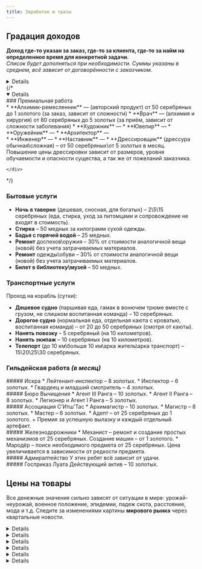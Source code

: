 ```yaml
---
title: Заработок и траты
---
```


<ButtonCover src="pic.jpg" title="Заработок и траты" authorHref="https://www.artstation.com/spirit" author="Grigory Lebidko"/>

## Градация доходов
**Доход где-то указан за заказ, где-то за клиента, где-то за найм на определенное время для конкретной задачи.**  
*Список будет дополняться при необходимости. Суммы указаны в среднем, всё зависит от договорённости с заказчиком.*
<Details summary="Обычная работа">
### Обычная работа
<Board columns={2}>
    <div>
    * **Чернорабочий** – 1-2 серебряных (в сутки).
    * **Стражник** – 5-10 серебряных (в сутки).
    * **Наёмный воин\лучник\маг** – 15\17\20 серебряных (за сутки найма).
    * **Шлюхи\проститутки\куртизанки** – от 5 до 20 серебряных (за клиента).
    * **Целитель** – от 20 до 30 (за заказ и смотря от сложности).
    * **Алхимик** – (типовые продукты) от 30 до 40 серебряных (за заказ и смотря от сложности).
    * **Цирюльник** – 10 серебряных (за клиента).
    </div>
    <div>
    * **Друид** (вне Синларина) неопытный\опытный – от 15 до 25\от 45 до 60 серебряных (за заказ и смотря от сложности).
    * **Портной\ткач\сапожник** – от 20 до 50 серебряных (за заказ и смотря от сложности). Изделия из дорогих материалов будут стоить дороже.
    </div>
</Board>
</Details>
{/* <Details summary="Премиальные услуги" open>
### Премиальная работа
<Board columns={2}>
    <div>
    * **Алхимик-ремесленник** — (авторский продукт) от 50 серебряных до 1 золотого (за заказ, зависит от сложности)
    * **Врач** — (алхимия и хирургия) от 80 серебряных до 5 золотых (за приём, зависит от сложности заболевания)
    * **Художник** —
    * **Ювелир** — 
    * **Оружейник** — 
    * **Архитектор** — 
    </div>
    <div>
    * **Инженер** — 
    * **Наставник** — 
    * **Дрессировщик** (дрессура обычная\сложная) – от 50 серебряных\от 5 золотых в месяц. Повышение цены дрессировки зависит от размеров, уровня обучаемости и опасности существа, а так же от пожеланий заказчика.

    </div>
</Board>
</Details> */}

<NiheriaRuler/>

### Бытовые услуги
* **Ночь в таверне** (дешевая, сносная, для богатых) – 2\5\15 серебряных (еда, стирка, уход за питомцами и сопровождение не входят в стоимость).
* **Стирка** – 50 медных за килограмм сухой одежды.
* **Бадья с горячей водой** – 25 медных.
* **Ремонт** доспехов\оружия – 30% от стоимости аналогичной вещи (новой) без учета затрачиваемых материалов.
* **Ремонт** одежды\обуви – 30% от стоимости аналогичной вещи (новой) без учета затрачиваемых материалов.
* **Билет в библиотеку\музей** – 50 медных.

### Транспортные услуги
Проход на корабль (сутки):
* **Дешевое судно** (паршивая еда, гамак в вонючем трюме вместе с грузом, не слишком воспитанная команда) – 10 серебряных.
* **Дорогое судно** (нормальная еда, отдельная каюта с кроватью, воспитанная команда) – от 20 до 50 серебряных (смотря от каюты).
* **Нанять повозку** – 5 серебряный (на 10 километров).
* **Нанять экипаж** – 10 серебряных (на 10 километров).
* **Телепорт** (до 10 км\больше 10 км\арка житель\арка транспорт) – 15\20\25\30 серебряных.

<NiheriaRuler/>

### Гильдейская работа <i>(в месяц)</i>
<Board columns={2}>
<div>
##### Искра
* Лейтенант-инспектор – 8 золотых.  
* Инспектор – 6 золотых.  
* Гвардеец и младший смотритель – 4 золотых.  
</div>

<div>
##### Бюро Вычищения
* Агент III Ранга – 10 золотых.  
* Агент II Ранга – 8 золотых.  
* Легионер и Агент I Ранга – 5 золотых.  
</div>

<div>
##### Ассоциация С'Итш'Тас
* Архимагистр – 10 золотых.  
* Магистр – 8 золотых.  
* Мастер – 6 золотых.
* Адепт – от 25 серебряных до 1 золотого. + Премия за успешную вылазку и каждый отдельный артефакт.
</div>

<div>
##### Железнодорожники
* Механист – ремонт и создание простых механизмов от 25 серебряных. Создание машин – от 1 золотого.
* Мародёр – поиск необходимого предмета от 25 серебряных. Цена увеличивается в зависимости от редкости предмета.
</div>

<div>
##### Адмиралтейство
У этих ребят всё зависит от удачи.
</div>

<div>
##### Госприказ Луата
Действующий актив – 10 золотых.
</div>
</Board>

<NiheriaRuler/>

## Цены на товары
Все денежные значения сильно зависят от ситуации в мире: урожай-неурожай, военное положение, эпидемии, падеж скота, расстояние, мода и т.д. Следите за изменениями картины **мирового рынка** через квартальные новости.

<Details summary="Продукты питания">
### Продукты питания
*Цена увеличивается в зависимости от разнообразия и количества продуктов.*  
**В деревне** (похлебки, хлеб, рыба, картошка, капуста, брага и т.д.) - от 5 до 20 медяков на один прием пищи.  
**В городе** (мясо, супы, фрукты, десерты, вино, эль, кофе, чай) - от 2 до 10 серебряных на один прием пищи.  
**Деликатесы** (угощения на столах знати, заморские блюда, редкие фрукты, блюда от мировых мастеров кулинарии) - минимум 30 серебряных на один прием пищи.  
</Details>

<Details summary="Оружие ближнего боя">
### Оружие ближнего боя
*Цена увеличивается в зависимости от качества и сложности изделия.*  
**Оружие ополченцев: переделанные из сельхозинвентаря и выкованные в деревенских кузнях** гизармы, пики, топоры, боевые ножи, цепы, булавы, моргенштерны, годендаги - от 30 медных до 10 серебряных.  
**Армейское оружие\оружие стражи, произведенное в лицензированных мастерских:** мечи различной длины, сабли, кинжалы, древковое оружие в ассортименте, шестоперы, чеканы - от 10 серебряных до 1 золотого.  
**Эксклюзивное оружие известных мастеров, из качественных материалов и\или с украшениями:** мечи, шпаги, сабли, булавы, шестоперы, чеканы, кинжалы - от 1 до 5 золотых. В случае инкрустации драгоценными металлами и камнями цена вырастает в несколько раз.
</Details>

<Details summary="Оружие дальнего боя">
### Оружие дальнего боя
*Цена увеличивается в зависимости от качества и сложности изделия.*  
**Охотничьи луки и арбалеты**, не пробивающие среднюю и тяжелую броню - от 5 серебряных до 15 серебряных.  
**Большие луки и рычажные арбалеты**, берущие средние доспехи, но не более - от 15 серебряных до 1 золотого.  
**Композитные луки и арбалеты** с воротом против тяжёлой брони - от 1 золотого до 5 золотых.  
**Дополнительно:**  
Тетива из сухожилий - 10 медных, шелковая - 1 серебряный.  
Стрела обычная (десяток) - 2 серебряных, бронебойная - 5 серебряных.  
Колчан - от 1 до 10 серебряных.  

**Огнестрельное оружие:**  
Кремневое ружьё (без украшений) - от 5 до 10 золотых, пистолет - от 3 до 7 золотых.  
Фитильный мушкет (без украшений) - от 2 до 5 золотых.  
**Дополнительно:**  
Свинцовые пули (20 шт) - 5 серебряных.  
Порох на 20 выстрелов - 15 серебряных.  
Фитиль (1 моток примерно на день боя) - 3 серебряных.  
Кремень запасной - 25 медных.  
</Details>

<Details summary="Доспехи">
### Доспехи
*Цена увеличивается в зависимости от качества и сложности изделия.*  
**Дешёвые доспехи:**  
Стеганный гамбезон (самостоятельный или поддоспешник) - от 10 до 30 серебряных.  
Кожаная кираса - 25 серебряных.  
Кожаные наплечники, наручи, поножи, рукавицы - от 10 до 25 серебряных.  
Дублет под латы с кольчужными вставками в местах сочленений - 15-40 серебряных.  
Капалин, простой салад, морион, каска - от 25 серебряных до 1 золотого.  
Деревянный щит, от баклера до павезы - 15 серебряных - 1 золотой.  

**Доспехи средней категории:**  
Кольчужный хауберк с капюшоном и чулками - 3 золотых.  
Короткая кольчуга - 1 золотой.  
Бригантина со стальными пластинами - 2 золотых.  
Латные перчатки (пара) - 1 золотая.  
Стальная кираса - 2 золотых.  
Элементы латной брони: наплечники налокотники, наколенники, наручи, набедренники, горжет, бувигер - по 1,5 золотых за штуку.  
Стальные щиты: баклер, рондаш, траншейный щит - от 1 до 5 золотых.  
Шлемы с забралом - от 1 до 3 золотых.  

**Дорогая категория доспехов:**  
Полулаты в комплекте, чёрные - 5 золотых.  
Латы три четверти - 10 золотых.  
Полные латы - 15 золотых.  
Полностью украшенные и полированные латы увеличивают стоимость на 50%.  
</Details>

<Details summary="Питомцы">
### Питомцы
*Цена увеличивается в зависимости от затрат на содержание и редкости существа. Породистые или боевые стоят в три-четыре раза больше.*  
**Мелкие питомцы и скот** (ручные крысы, коты, дворняги, попугаи, овцы, козы и т.д.) - от 40 медных до 10 серебряных.  
**Полезные питомцы** (охотничьи псы, верховые животные, крупный скот) - от 1 до 5 золотых.  
**Экзотические питомцы** (выдрессированные нёхи, дракониды, редкие существа, обладающие определенными способностями (например, грифоны)) - от 10 до 50 золотых.  
</Details>

<Details summary="Сырьё">
### Сырьё
*Цена увеличивается в зависимости от размера куска кожи или меха и трудности добычи.*  
**Пушнина\кожа** (мелких травоядных (зайцы, олени), крупных (коровы, олени), мелких хищников (бобры, лисы, волки), крупных (медведи), нёхов) - от 3 серебряных до 4 золотых за штуку.  
**Строительное сырье\металлы** (обработанная древесина (доски, сваи), строительный камень, мрамор, щебень, драгоценные металлы) - от 20 серебряных до 10 золотых за поставку. Поставка - материал для работы на площади в один-два квадратных метра. Возможен торг.  
**Прочее сырье** - (уголь, торф, горючие смеси и т.д.) - от 2 серебряных до 2 золотых за килограмм\литр.  
</Details>